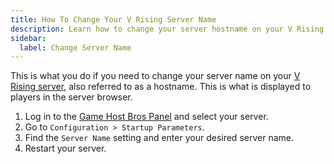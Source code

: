 ```yaml
---
title: How To Change Your V Rising Server Name
description: Learn how to change your server hostname on your V Rising server.
sidebar:
  label: Change Server Name
---
```


This is what you do if you need to change your server name on your [V Rising server](https://www.gamehostbros.com/v-rising-server-hosting/), also referred to as a hostname. This is what is displayed to players in the server browser.
<Steps>
1. Log in to the [Game Host Bros Panel](https://panel.gamehostbros.com/) and select your server.
2. Go to `Configuration > Startup Parameters`.
3. Find the `Server Name` setting and enter your desired server name.
4. Restart your server.
</Steps>